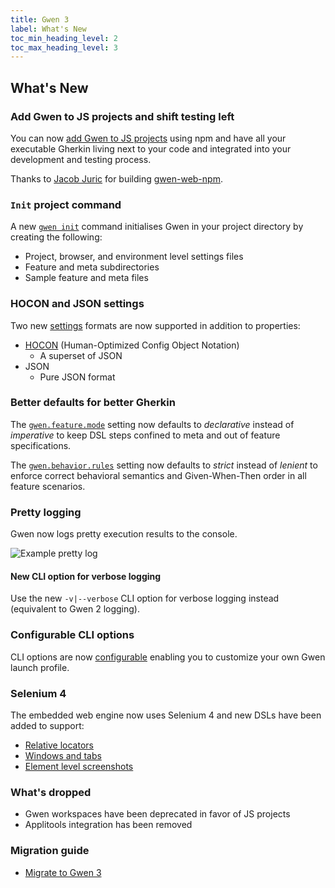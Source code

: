 ```yaml
--- 
title: Gwen 3
label: What's New
toc_min_heading_level: 2
toc_max_heading_level: 3
---
```



## What's New

### Add Gwen to JS projects and shift testing left

You can now [add Gwen to JS projects](docs/get-started) using npm and have all your executable Gherkin living next to your code and integrated into your development and testing process.

Thanks to [Jacob Juric](https://github.com/Sorixelle) for building [gwen-web-npm](https://github.com/gwen-interpreter/gwen-web-npm).

### `Init` project command

A new [`gwen init`](/docs/cli#init-command) command initialises Gwen in your project directory by creating the following:

- Project, browser, and environment level settings files
- Feature and meta subdirectories
- Sample feature and meta files

### HOCON and JSON settings

Two new [settings](docs/settings) formats are now supported in addition to properties:

- [HOCON](https://github.com/lightbend/config/blob/master/HOCON.md#hocon-human-optimized-config-object-notation) (Human-Optimized Config Object Notation)
  - A superset of JSON
- JSON
  - Pure JSON format

### Better defaults for better Gherkin

The [`gwen.feature.mode`](/docs/settings/reference#gwen-feature-mode) setting now defaults to *declarative* instead of *imperative* to keep DSL steps confined to meta and out of feature specifications.

The [`gwen.behavior.rules`](/docs/settings/reference#gwen-behavior-rules) setting now defaults to *strict* instead of *lenient* to enforce correct behavioral semantics and Given-When-Then order in all feature scenarios.

### Pretty logging

Gwen now logs pretty execution results to the console.

![Example pretty log](/img/log/gwen-pretty-log.png)

#### New CLI option for verbose logging

Use the new `-v|--verbose` CLI option for verbose logging instead (equivalent to Gwen 2 logging).

### Configurable CLI options

CLI options are now [configurable](docs/settings/reference#cli-settings) enabling you to customize your own Gwen launch profile.

### Selenium 4

The embedded web engine now  uses Selenium 4 and new DSLs have been added to support:

- [Relative locators](docs/dsl/reference#relative-locators)
- [Windows and tabs](docs/dsl/reference#windows-and-tabs)
- [Element level screenshots](docs/dsl/reference#element-level-screenshots)

### What's dropped


- Gwen workspaces have been deprecated in favor of JS projects
- Applitools integration has been removed

### Migration guide

- [Migrate to Gwen 3](/docs/migration/gwen3)
